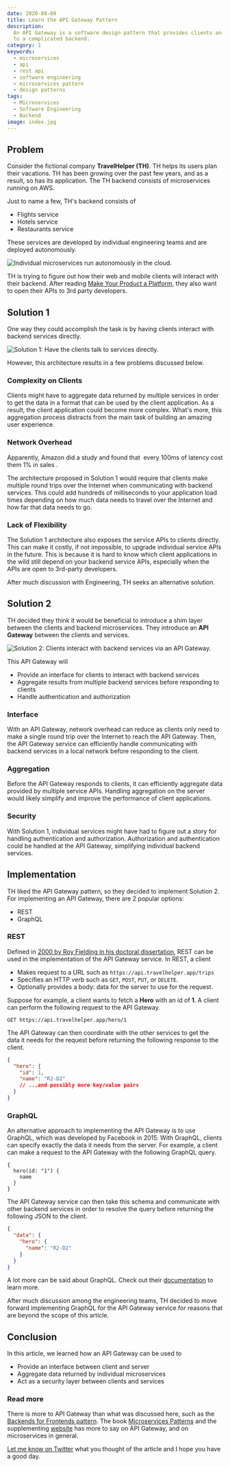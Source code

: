 ```yaml
---
date: 2020-08-09
title: Learn the API Gateway Pattern
description:
  An API Gateway is a software design pattern that provides clients an interface
  to a complicated backend.
category: 1
keywords:
  - microservices
  - api
  - rest api
  - software engineering
  - microservices pattern
  - design patterns
tags:
  - Microservices
  - Software Engineering
  - Backend
image: index.jpg
---
```


## Problem

Consider the fictional company **TravelHelper (TH)**. TH helps its users plan
their vacations. TH has been growing over the past few years, and as a result,
so has its application. The TH backend consists of microservices running on AWS.

Just to name a few, TH's backend consists of

- Flights service
- Hotels service
- Restaurants service

These services are developed by individual engineering teams and are deployed
autonomously.

![Individual microservices run autonomously in the cloud.](services.jpg)

TH is trying to figure out how their web and mobile clients will interact with
their backend. After reading
[Make Your Product a Platform](/blog/platform-product), they also want to open
their APIs to 3rd party developers.

## Solution 1

One way they could accomplish the task is by having clients interact with
backend services directly.

![Solution 1: Have the clients talk to services directly.](solution1.jpg)

However, this architecture results in a few problems discussed below.

### Complexity on Clients

Clients might have to aggregate data returned by multiple services in order to
get the data in a format that can be used by the client application. As a
result, the client application could become more complex. What's more, this
aggregation process distracts from the main task of building an amazing user
experience.

### Network Overhead

<aside>
  <p>
    Apparently, Amazon did a study and found that&nbsp;
    <ExternalLink href="https://www.gigaspaces.com/blog/amazon-found-every-100ms-of-latency-cost-them-1-in-sales">
      every 100ms of latency cost them 1% in sales
    </ExternalLink>.
  </p>
</aside>

The architecture proposed in Solution 1 would require that clients make multiple
round trips over the Internet when communicating with backend services. This
could add hundreds of milliseconds to your application load times depending on
how much data needs to travel over the Internet and how far that data needs to
go.

### Lack of Flexibility

The Solution 1 architecture also exposes the service APIs to clients directly.
This can make it costly, if not impossible, to upgrade individual service APIs
in the future. This is because it is hard to know which client applications in
the wild still depend on your backend service APIs, especially when the APIs are
open to 3rd-party developers.

After much discussion with Engineering, TH seeks an alternative solution.

## Solution 2

TH decided they think it would be beneficial to introduce a shim layer between
the clients and backend microservices. They introduce an **API Gateway** between
the clients and services.

![Solution 2: Clients interact with backend services via an API Gateway.](solution2.jpg)

This API Gateway will

- Provide an interface for clients to interact with backend services
- Aggregate results from multiple backend services before responding to clients
- Handle authentication and authorization

### Interface

With an API Gateway, network overhead can reduce as clients only need to make a
single round trip over the Internet to reach the API Gateway. Then, the API
Gateway service can efficiently handle communicating with backend services in a
local network before responding to the client.

### Aggregation

Before the API Gateway responds to clients, it can efficiently aggregate data
provided by multiple service APIs. Handling aggregation on the server would
likely simplify and improve the performance of client applications.

### Security

With Solution 1, individual services might have had to figure out a story for
handling authentication and authorization. Authorization and authentication
could be handled at the API Gateway, simplifying individual backend services.

## Implementation

TH liked the API Gateway pattern, so they decided to implement Solution 2. For
implementing an API Gateway, there are 2 popular options:

- REST
- GraphQL

### REST

Defined in
[2000 by Roy Fielding in his doctoral dissertation](https://en.wikipedia.org/wiki/Representational_state_transfer),
REST can be used in the implementation of the API Gateway service. In REST, a
client

- Makes request to a URL such as `https://api.travelhelper.app/trips`
- Specifies an HTTP verb such as `GET`, `POST`, `PUT`, or `DELETE`.
- Optionally provides a body: data for the server to use for the request.

Suppose for example, a client wants to fetch a **Hero** with an id of **1**. A
client can perform the following request to the API Gateway.

```
GET https://api.travelhelper.app/hero/1
```

The API Gateway can then coordinate with the other services to get the data it
needs for the request before returning the following response to the client.

```json
{
  "hero": {
    "id": 1,
    "name": "R2-D2"
    // ...and possibly more key/value pairs
  }
}
```

### GraphQL

An alternative approach to implementing the API Gateway is to use GraphQL, which
was developed by Facebook in 2015. With GraphQL, clients can specify exactly the
data it needs from the server. For example, a client can make a request to the
API Gateway with the following GraphQL query.

```
{
  hero(id: "1") {
    name
  }
}
```

The API Gateway service can then take this schema and communicate with other
backend services in order to resolve the query before returning the following
JSON to the client.

```json
{
  "data": {
    "hero": {
      "name": "R2-D2"
    }
  }
}
```

A lot more can be said about GraphQL. Check out their
[documentation](https://graphql.org/) to learn more.

After much discussion among the engineering teams, TH decided to move forward
implementing GraphQL for the API Gateway service for reasons that are beyond the
scope of this article.

## Conclusion

In this article, we learned how an API Gateway can be used to

- Provide an interface between client and server
- Aggregate data returned by individual microservices
- Act as a security layer between clients and services

### Read more

There is more to API Gateway than what was discussed here, such as the
[Backends for Frontends pattern](https://microservices.io/patterns/apigateway.html).
The book
[Microservices Patterns](https://www.manning.com/books/microservices-patterns)
and the supplementing [website](https://microservices.io/) has more to say on
API Gateway, and on microservices in general.

[Let me know on Twitter](https://ctt.ac/FVr83) what you thought of the article
and I hope you have a good day.
